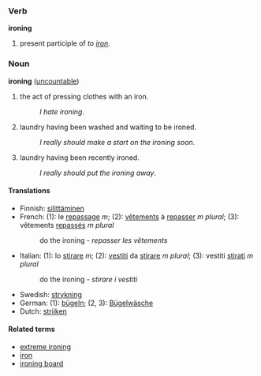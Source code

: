 ===Verb===
'''ironing'''

# present participle of ''to [[iron]]''.

===Noun===
'''ironing''' ([[uncountable]])

# the act of pressing clothes with an iron.
#:''I hate ironing''.
# laundry having been washed and waiting to be ironed.
#:''I really should make a start on the ironing soon''.
# laundry having been recently ironed.
#:''I really should put the ironing away''.

====Translations====
*Finnish: [[silittäminen]]
*French: (1): le [[repassage]] ''m''; (2): [[vêtement]]s à [[repasser]] ''m plural''; (3): vêtements [[repassé]]s ''m plural''
*:do the ironing - ''repasser les vêtements''
*Italian: (1): lo [[stirare]] ''m''; (2): [[vestito|vestiti]] da [[stirare]] ''m plural''; (3): vestiti [[stirato|stirati]] ''m plural''
*:do the ironing - ''stirare i vestiti''
*Swedish: [[strykning]]
*German: (1): [[bügeln]]; (2, 3): [[Bügelwäsche]]
*Dutch: [[strijken]]

====Related terms====
*[[extreme ironing]]
*[[iron]]
*[[ironing board]]